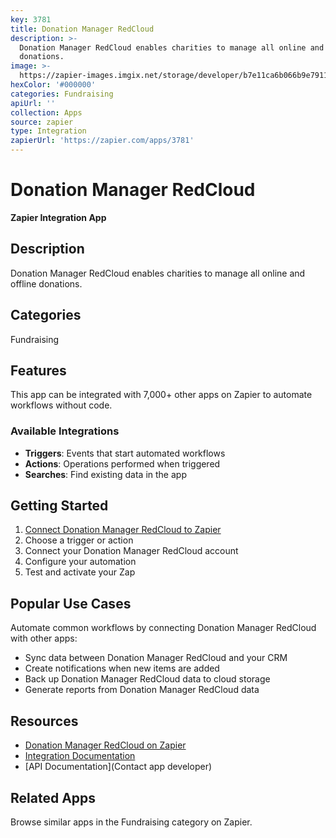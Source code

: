```yaml
---
key: 3781
title: Donation Manager RedCloud
description: >-
  Donation Manager RedCloud enables charities to manage all online and offline
  donations.
image: >-
  https://zapier-images.imgix.net/storage/developer/b7e11ca6b066b9e79119d7a2d450751f.png?auto=format%2Ccompress&ixlib=python-3.0.0&q=50
hexColor: '#000000'
categories: Fundraising
apiUrl: ''
collection: Apps
source: zapier
type: Integration
zapierUrl: 'https://zapier.com/apps/3781'
---
```

# Donation Manager RedCloud

**Zapier Integration App**

## Description

Donation Manager RedCloud enables charities to manage all online and offline donations.

## Categories

Fundraising

## Features

This app can be integrated with 7,000+ other apps on Zapier to automate workflows without code.

### Available Integrations

- **Triggers**: Events that start automated workflows
- **Actions**: Operations performed when triggered
- **Searches**: Find existing data in the app

## Getting Started

1. [Connect Donation Manager RedCloud to Zapier](https://zapier.com/apps/3781)
2. Choose a trigger or action
3. Connect your Donation Manager RedCloud account
4. Configure your automation
5. Test and activate your Zap

## Popular Use Cases

Automate common workflows by connecting Donation Manager RedCloud with other apps:

- Sync data between Donation Manager RedCloud and your CRM
- Create notifications when new items are added
- Back up Donation Manager RedCloud data to cloud storage
- Generate reports from Donation Manager RedCloud data

## Resources

- [Donation Manager RedCloud on Zapier](https://zapier.com/apps/3781)
- [Integration Documentation](https://zapier.com/apps/3781/integrations)
- [API Documentation](Contact app developer)

## Related Apps

Browse similar apps in the Fundraising category on Zapier.
